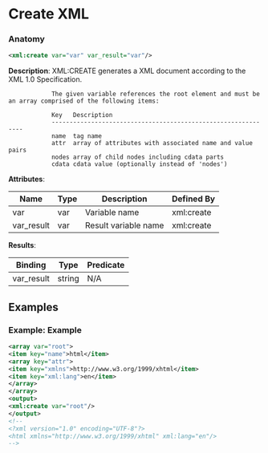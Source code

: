 # Create XML

### Anatomy

```xml
<xml:create var="var" var_result="var"/>
```

 **Description**:
 XML:CREATE generates a XML document according to the XML 1.0 Specification.


				The given variable references the root element and must be an array comprised of the following items:

				Key   Description
				--------------------------------------------------------------
				name  tag name
				attr  array of attributes with associated name and value pairs
				nodes array of child nodes including cdata parts
				cdata cdata value (optionally instead of 'nodes')
			

**Attributes**:

| Name | Type | Description | Defined By |
| ---- | ---- | ----------- | ---------- |
| var | var | Variable name | xml:create |
| var_result | var | Result variable name | xml:create |


**Results**:

| Binding | Type | Predicate |
| ------- | ---- | --------- |
| var_result | string | N/A |


## Examples

### Example: Example

```xml
<array var="root">
<item key="name">html</item>
<array key="attr">
<item key="xmlns">http://www.w3.org/1999/xhtml</item>
<item key="xml:lang">en</item>
</array>
</array>
<output>
<xml:create var="root"/>
</output>
<!--
<?xml version="1.0" encoding="UTF-8"?>
<html xmlns="http://www.w3.org/1999/xhtml" xml:lang="en"/>
-->
```

